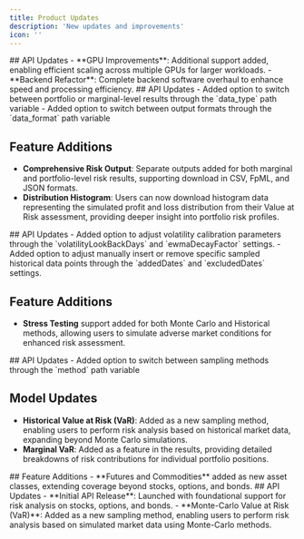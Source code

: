 ```yaml
---
title: Product Updates
description: 'New updates and improvements'
icon: ''
---
```


<Update label="November 05, 2024" description="v0.2.0">
  ## API Updates
   - **GPU Improvements**: Additional support added, enabling efficient scaling across multiple GPUs for larger workloads.
   - **Backend Refactor**: Complete backend software overhaul to enhance speed and processing efficiency.
</Update>

<Update label="November 01, 2024" description="v0.1.4">
  ## API Updates
   - Added option to switch between portfolio or marginal-level results through the `data_type` path variable
   - Added option to switch between output formats through the `data_format` path variable

  ## Feature Additions
   - **Comprehensive Risk Output**: Separate outputs added for both marginal and portfolio-level risk results, supporting download in CSV, FpML, and JSON formats.
   - **Distribution Histogram**: Users can now download histogram data representing the simulated profit and loss distribution from their Value at Risk assessment, providing deeper insight into portfolio risk profiles.
</Update>

<Update label="September 03, 2024" description="v0.1.3">
  ## API Updates
   - Added option to adjust volatility calibration parameters through the `volatilityLookBackDays` and `ewmaDecayFactor` settings.
   - Added option to adjust manually insert or remove specific sampled historical data points through the `addedDates` and `excludedDates` settings.

  ## Feature Additions
   - **Stress Testing** support added for both Monte Carlo and Historical methods, allowing users to simulate adverse market conditions for enhanced risk assessment.
</Update>

<Update label="October 22, 2024" description="v0.1.2">
  ## API Updates
   - Added option to switch between sampling methods through the `method` path variable

  ## Model Updates
   - **Historical Value at Risk (VaR)**: Added as a new sampling method, enabling users to perform risk analysis based on historical market data, expanding beyond Monte Carlo simulations.
   - **Marginal VaR**: Added as a feature in the results, providing detailed breakdowns of risk contributions for individual portfolio positions.
</Update>

<Update label="September 03, 2024" description="v0.1.1">
  ## Feature Additions
   - **Futures and Commodities** added as new asset classes, extending coverage beyond stocks, options, and bonds.
</Update>

<Update label="June 12, 2024" description="v0.1.0">
  ## API Updates
   - **Initial API Release**: Launched with foundational support for risk analysis on stocks, options, and bonds.
   - **Monte-Carlo Value at Risk (VaR)**: Added as a new sampling method, enabling users to perform risk analysis based on simulated market data using Monte-Carlo methods. 
</Update>